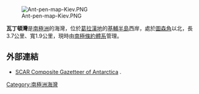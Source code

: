 [[Image:Ant-pen-map-Kiev.PNG|thumb]]

{{coord|65|16|S|64|5|W|display=title}}

'''瓦丁頓灣'''是[[南極洲|南極洲]]的海灣，位於[[葛拉漢地|葛拉漢地]]的[[基輔半島|基輔半島]]西岸，處於[[圖森角|圖森角]]以北，長3.7公里、寬1.9公里，現時由[[南極條約體系|南極條約體系]]管理。

==外部連結==
* [http://data.aad.gov.au/aadc/gaz/scar/ SCAR Composite Gazetteer of Antarctica] {{WebCite|url=https://www.webcitation.org/5ug2CfC7m?url=http://data.aad.gov.au/aadc/gaz/scar/ |date=20101202140255 |dateformat=iso }}.

{{DEFAULTSORT:Waddington Bay}}
[[Category:南極洲海灣|Category:南極洲海灣]]


{{GrahamCoast-geo-stub}}